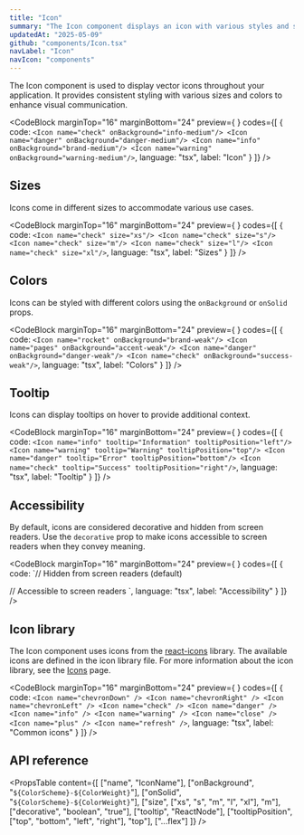 ```yaml
---
title: "Icon"
summary: "The Icon component displays an icon with various styles and sizes."
updatedAt: "2025-05-09"
github: "components/Icon.tsx"
navLabel: "Icon"
navIcon: "components"
---
```


The Icon component is used to display vector icons throughout your application. It provides consistent styling with various sizes and colors to enhance visual communication.

<CodeBlock
  marginTop="16"
  marginBottom="24"
  preview={
    <Row gap="16" horizontal="center">
      <Icon name="check" onBackground="info-medium" />
      <Icon name="danger" onBackground="danger-medium" />
      <Icon name="info" onBackground="brand-medium" />
      <Icon name="warning" onBackground="warning-medium" />
    </Row>
  }
  codes={[
    {
      code:
`<Icon name="check" onBackground="info-medium"/>
<Icon name="danger" onBackground="danger-medium"/>
<Icon name="info" onBackground="brand-medium"/>
<Icon name="warning" onBackground="warning-medium"/>`,
      language: "tsx",
      label: "Icon"
    }
  ]}
/>

## Sizes

Icons come in different sizes to accommodate various use cases.

<CodeBlock
  marginTop="16"
  marginBottom="24"
  preview={
    <Row gap="16" center>
      <Icon name="check" size="xs" />
      <Icon name="check" size="s" />
      <Icon name="check" size="m" />
      <Icon name="check" size="l" />
      <Icon name="check" size="xl" />
    </Row>
  }
  codes={[
    {
      code:
`<Icon name="check" size="xs"/>
<Icon name="check" size="s"/>
<Icon name="check" size="m"/>
<Icon name="check" size="l"/>
<Icon name="check" size="xl"/>`,
      language: "tsx",
      label: "Sizes"
    }
  ]}
/>

## Colors

Icons can be styled with different colors using the `onBackground` or `onSolid` props.

<CodeBlock
  marginTop="16"
  marginBottom="24"
  preview={
    <Row gap="16" horizontal="center">
      <Icon name="rocket" onBackground="brand-weak" />
      <Icon name="pages" onBackground="accent-weak" />
      <Icon name="danger" onBackground="danger-weak" />
      <Icon name="check" onBackground="success-weak" />
    </Row>
  }
  codes={[
    {
      code:
`<Icon name="rocket" onBackground="brand-weak"/>
<Icon name="pages" onBackground="accent-weak"/>
<Icon name="danger" onBackground="danger-weak"/>
<Icon name="check" onBackground="success-weak"/>`,
      language: "tsx",
      label: "Colors"
    }
  ]}
/>

## Tooltip

Icons can display tooltips on hover to provide additional context.

<CodeBlock
  marginTop="16"
  marginBottom="24"
  preview={
    <Row gap="16" horizontal="center">
      <Icon name="info" tooltip="Information" tooltipPosition="left"/>
<Icon name="warning" tooltip="Warning" tooltipPosition="top"/>
<Icon name="danger" tooltip="Error" tooltipPosition="bottom"/>
<Icon name="check" tooltip="Success" tooltipPosition="right"/>
    </Row>
  }
  codes={[
    {
      code:
`<Icon name="info" tooltip="Information" tooltipPosition="left"/>
<Icon name="warning" tooltip="Warning" tooltipPosition="top"/>
<Icon name="danger" tooltip="Error" tooltipPosition="bottom"/>
<Icon name="check" tooltip="Success" tooltipPosition="right"/>`,
      language: "tsx",
      label: "Tooltip"
    }
  ]}
/>

## Accessibility

By default, icons are considered decorative and hidden from screen readers. Use the `decorative` prop to make icons accessible to screen readers when they convey meaning.

<CodeBlock
  marginTop="16"
  marginBottom="24"
  preview={
    <Row gap="16">
      <Icon name="check" decorative={true} />
      <Icon name="warning" decorative={false} />
    </Row>
  }
  codes={[
    {
      code:
`// Hidden from screen readers (default)
<Icon name="check" decorative={true} />

// Accessible to screen readers
<Icon name="warning" decorative={false} />`,
      language: "tsx",
      label: "Accessibility"
    }
  ]}
/>

## Icon library

The Icon component uses icons from the [react-icons](https://react-icons.github.io/react-icons/) library. The available icons are defined in the icon library file. For more information about the icon library, see the [Icons](/once-ui/icons) page.

<CodeBlock
  marginTop="16"
  marginBottom="24"
  preview={
    <Row gap="16" wrap horizontal="center" fillWidth>
      <Icon name="check" />
      <Icon name="chevronDown" />
      <Icon name="chevronRight" />
      <Icon name="chevronLeft" />
      <Icon name="danger" />
      <Icon name="info" />
      <Icon name="warning" />
      <Icon name="close" />
      <Icon name="plus" />
      <Icon name="refresh" />
    </Row>
  }
  codes={[
    {
      code:
`<Icon name="chevronDown" />
<Icon name="chevronRight" />
<Icon name="chevronLeft" />
<Icon name="check" />
<Icon name="danger" />
<Icon name="info" />
<Icon name="warning" />
<Icon name="close" />
<Icon name="plus" />
<Icon name="refresh" />`,
      language: "tsx",
      label: "Common icons"
    }
  ]}
/>

## API reference

<PropsTable
  content={[
    ["name", "IconName"],
    ["onBackground", "`${ColorScheme}-${ColorWeight}`"],
    ["onSolid", "`${ColorScheme}-${ColorWeight}`"],
    ["size", ["xs", "s", "m", "l", "xl"], "m"],
    ["decorative", "boolean", "true"],
    ["tooltip", "ReactNode"],
    ["tooltipPosition", ["top", "bottom", "left", "right"], "top"],
    ["...flex"]
  ]}
/>